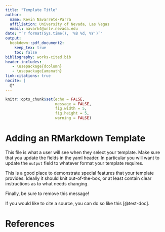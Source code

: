 ```yaml
---
title: "Template Title"
author:
  name: Kevin Navarrete-Parra
  affiliation: University of Nevada, Las Vegas
  email: navark4@unlv.nevada.edu
date: "`r format(Sys.time(), '%B %d, %Y')`"
output: 
  bookdown::pdf_document2:
    keep_tex: true
    toc: false
bibliography: works-cited.bib
header-includes:
   - \usepackage{dcolumn}
   - \usepackage{amsmath}
link-citations: true
nocite: |
  @*
---
```


```r
knitr::opts_chunk$set(echo = FALSE, 
                      message = FALSE, 
                      fig.width = 5,
                      fig.height = 5,
                      warning = FALSE)
```

# Adding an RMarkdown Template

This file is what a user will see when they select your template. Make sure that you update the fields in the yaml header. In particular you will want to update the `output` field to whatever format your template requires.

This is a good place to demonstrate special features that your template provides. Ideally it should knit out-of-the-box, or at least contain clear instructions as to what needs changing.

Finally, be sure to remove this message!

If you would like to cite a source, you can do so like this [@test-doc]. 


# References
